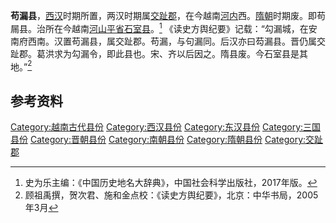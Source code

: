 '''苟漏县'''，[[西汉|西汉]]时期所置，两汉时期属[[交趾郡|交趾郡]]，在今越南[[河内|河内]]西。[[隋朝|隋朝]]时期废。即苟屚县。治所在今越南[[河山平省|河山平省]][[石室县|石室县]]。<ref>史为乐主编：《中国历史地名大辞典》，中国社会科学出版社，2017年版。</ref>
《读史方舆纪要》记载：“勾漏城，在安南府西南。汉置苟漏县，属交趾郡。苟漏，与句漏同。后汉亦曰芶漏县。晋仍属交趾郡。葛洪求为勾漏令，即此县也。宋、齐以后因之。隋县废。今石室县是其地。”<ref>顾祖禹撰，贺次君、施和金点校：《读史方舆纪要》，北京：中华书局，2005年3月</ref>

== 参考资料 ==
<references/>

[[Category:越南古代县份|Category:越南古代县份]]
[[Category:西汉县份|Category:西汉县份]]
[[Category:东汉县份|Category:东汉县份]]
[[Category:三国县份|Category:三国县份]]
[[Category:晋朝县份|Category:晋朝县份]]
[[Category:南朝县份|Category:南朝县份]]
[[Category:隋朝县份|Category:隋朝县份]]
[[Category:交趾郡|Category:交趾郡]]